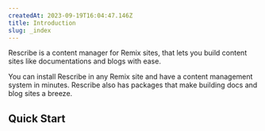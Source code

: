 ```yaml
---
createdAt: 2023-09-19T16:04:47.146Z
title: Introduction
slug: _index
---
```


Rescribe is a content manager for Remix sites, that lets you build content sites like documentations and blogs with ease. 

You can install Rescribe in any Remix site and have a content management system in minutes. Rescribe also has packages that make building docs and blog sites a breeze.

## Quick Start
